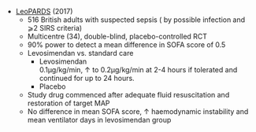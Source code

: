 * [LeoPARDS](http://www.nejm.org/doi/pdf/10.1056/NEJMoa1609409) (2017)
	* 516 British adults with suspected sepsis ( by possible infection and ⩾2 SIRS criteria) 
	* Multicentre (34), double-blind, placebo-controlled RCT
	* 90% power to detect a mean difference in SOFA score of 0.5
	* Levosimendan vs. standard care
		* Levosimendan\
		0.1µg/kg/min, ↑ to 0.2µg/kg/min at 2-4 hours if tolerated and continued for up to 24 hours.
		* Placebo
	* Study drug commenced after adequate fluid resuscitation and restoration of target MAP
	* No difference in mean SOFA score, ↑ haemodynamic instability and mean ventilator days in levosimendan group